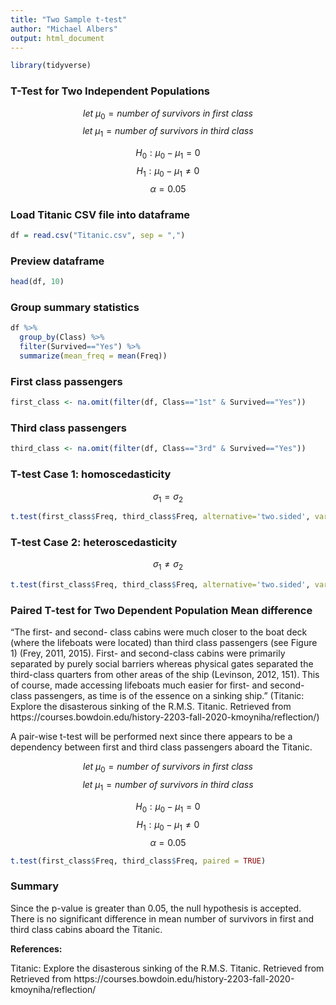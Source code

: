 ```yaml
---
title: "Two Sample t-test"
author: "Michael Albers"
output: html_document
---
```


```r
library(tidyverse)
```

### T-Test for Two Independent Populations

$$let\ \mu_0 = number\ of\ survivors\ in\ first\ class$$
$$let\ \mu_1 = number\ of\ survivors\ in\ third\ class$$


$$H_0:\mu_0 - \mu_1 = 0$$
$$H_1:\mu_0 - \mu_1 \neq 0$$
$$\alpha = 0.05$$

### Load Titanic CSV file into dataframe

```r
df = read.csv("Titanic.csv", sep = ",")
```

### Preview dataframe
```r
head(df, 10)
```

### Group summary statistics
```r
df %>% 
  group_by(Class) %>%
  filter(Survived=="Yes") %>%
  summarize(mean_freq = mean(Freq))
```


### First class passengers
```r
first_class <- na.omit(filter(df, Class=="1st" & Survived=="Yes"))
```

### Third class passengers
```r
third_class <- na.omit(filter(df, Class=="3rd" & Survived=="Yes"))
```

### T-test Case 1: homoscedasticity 
$$\sigma_1 = \sigma_2$$

```r
t.test(first_class$Freq, third_class$Freq, alternative='two.sided', var.equal=TRUE)
```


### T-test Case 2: heteroscedasticity
$$\sigma_1 \neq \sigma_2$$
```r
t.test(first_class$Freq, third_class$Freq, alternative='two.sided', var.equal=FALSE)
```


### Paired T-test for Two Dependent Population Mean difference

"The first- and second- class cabins were much closer to the boat deck (where the lifeboats were located) than third class passengers (see Figure 1) (Frey, 2011, 2015).  First- and second-class cabins were primarily separated by purely social barriers whereas physical gates separated the third-class quarters from other areas of the ship (Levinson, 2012, 151). This of course, made accessing lifeboats much easier for first- and second-class passengers, as time is of the essence on a sinking ship." (Titanic: Explore the disasterous sinking of the R.M.S. Titanic. Retrieved from  https://courses.bowdoin.edu/history-2203-fall-2020-kmoyniha/reflection/)

A pair-wise t-test will be performed next since there appears to be a dependency between first and third class passengers aboard the Titanic.

$$let\ \mu_0 = number\ of\ survivors\ in\ first\ class$$
$$let\ \mu_1 = number\ of\ survivors\ in\ third\ class$$

$$H_0:\mu_0 - \mu_1 = 0$$
$$H_1:\mu_0 - \mu_1 \neq 0$$
$$\alpha = 0.05$$

```r

t.test(first_class$Freq, third_class$Freq, paired = TRUE)

```

### Summary

Since the p-value is greater than 0.05, the null hypothesis is accepted.  There is no significant difference in mean number of survivors in first and third class cabins aboard the Titanic.


**References:**

Titanic: Explore the disasterous sinking of the R.M.S. Titanic. Retrieved from 
Retrieved from https://courses.bowdoin.edu/history-2203-fall-2020-kmoyniha/reflection/



